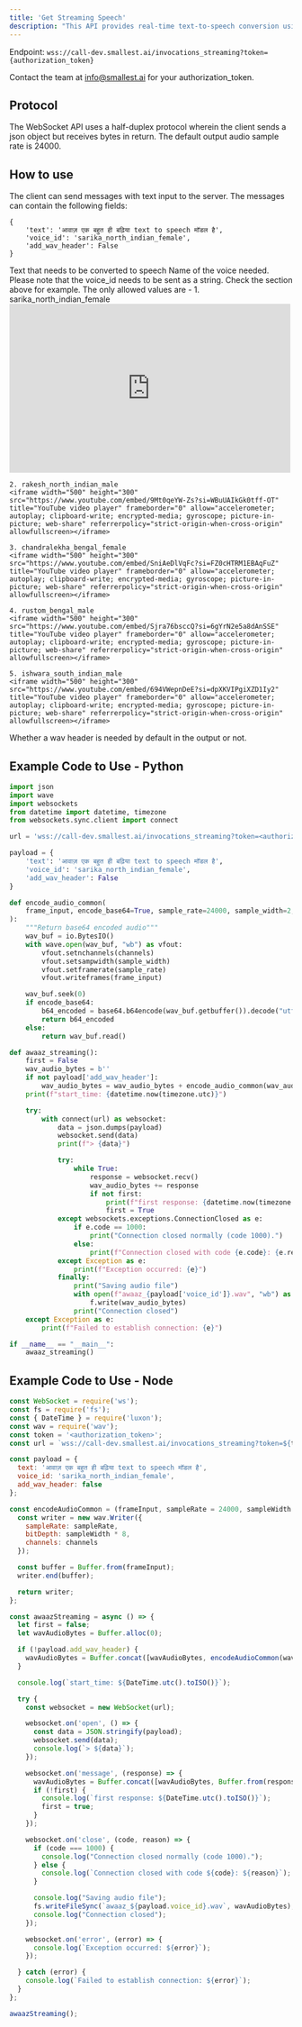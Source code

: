 ```yaml
---
title: 'Get Streaming Speech'
description: "This API provides real-time text-to-speech conversion using WebSockets. This allows you to send a text message and receive audio data back in real-time."
---
```


<Note>Endpoint:
`wss://call-dev.smallest.ai/invocations_streaming?token={authorization_token}`</Note>

<Tip>Contact the team at info@smallest.ai for your authorization_token.</Tip>

## Protocol

The WebSocket API uses a half-duplex protocol wherein the client sends a json object but receives bytes in return.
The default output audio sample rate is 24000.

## How to use

The client can send messages with text input to the server. The messages can contain the following fields:
```JSON5
{
    'text': 'आवाज़ एक बहुत ही बढ़िया text to speech मॉडल है', 
    'voice_id': 'sarika_north_indian_female',
    'add_wav_header': False
}
```

<ParamField path="text" type="string">
  Text that needs to be converted to speech
</ParamField>

<ParamField path="voice_id" type="string">
  Name of the voice needed. Please note that the voice_id needs to be sent as a string. Check the section above for example. The only allowed values are - 
    1. sarika_north_indian_female
    <iframe width="500" height="300" src="https://www.youtube.com/embed/tj6IGjw_Wuc?si=SxUDzr_GLgUfwXxk" title="YouTube video player" frameborder="0" allow="accelerometer; autoplay; clipboard-write; encrypted-media; gyroscope; picture-in-picture; web-share" referrerpolicy="strict-origin-when-cross-origin" allowfullscreen></iframe> 

    2. rakesh_north_indian_male 
    <iframe width="500" height="300" src="https://www.youtube.com/embed/9Mt0qeYW-Zs?si=WBuUAIkGk0tff-OT" title="YouTube video player" frameborder="0" allow="accelerometer; autoplay; clipboard-write; encrypted-media; gyroscope; picture-in-picture; web-share" referrerpolicy="strict-origin-when-cross-origin" allowfullscreen></iframe>

    3. chandralekha_bengal_female
    <iframe width="500" height="300" src="https://www.youtube.com/embed/SniAeDlVqFc?si=FZ0cHTRM1EBAqFuZ" title="YouTube video player" frameborder="0" allow="accelerometer; autoplay; clipboard-write; encrypted-media; gyroscope; picture-in-picture; web-share" referrerpolicy="strict-origin-when-cross-origin" allowfullscreen></iframe>

    4. rustom_bengal_male
    <iframe width="500" height="300" src="https://www.youtube.com/embed/Sjra76bsccQ?si=6gYrN2e5a8dAnSSE" title="YouTube video player" frameborder="0" allow="accelerometer; autoplay; clipboard-write; encrypted-media; gyroscope; picture-in-picture; web-share" referrerpolicy="strict-origin-when-cross-origin" allowfullscreen></iframe>

    5. ishwara_south_indian_male
    <iframe width="500" height="300" src="https://www.youtube.com/embed/694VWepnDeE?si=dpXKVIPgiXZD1Iy2" title="YouTube video player" frameborder="0" allow="accelerometer; autoplay; clipboard-write; encrypted-media; gyroscope; picture-in-picture; web-share" referrerpolicy="strict-origin-when-cross-origin" allowfullscreen></iframe>

</ParamField>

<ParamField path="add_wav_header" type="bool" default=True>
  Whether a wav header is needed by default in the output or not. 
</ParamField>

## Example Code to Use - Python

```python
import json
import wave
import websockets
from datetime import datetime, timezone
from websockets.sync.client import connect

url = 'wss://call-dev.smallest.ai/invocations_streaming?token=<authorization_token>'

payload = {
    'text': 'आवाज़ एक बहुत ही बढ़िया text to speech मॉडल है',
    'voice_id': 'sarika_north_indian_female',
    'add_wav_header': False
}

def encode_audio_common(
    frame_input, encode_base64=True, sample_rate=24000, sample_width=2, channels=1
):
    """Return base64 encoded audio"""
    wav_buf = io.BytesIO()
    with wave.open(wav_buf, "wb") as vfout:
        vfout.setnchannels(channels)
        vfout.setsampwidth(sample_width)
        vfout.setframerate(sample_rate)
        vfout.writeframes(frame_input)

    wav_buf.seek(0)
    if encode_base64:
        b64_encoded = base64.b64encode(wav_buf.getbuffer()).decode("utf-8")
        return b64_encoded
    else:
        return wav_buf.read()

def awaaz_streaming():
    first = False
    wav_audio_bytes = b''
    if not payload['add_wav_header']:
        wav_audio_bytes = wav_audio_bytes + encode_audio_common(wav_audio_bytes, encode_base64=False)
    print(f"start_time: {datetime.now(timezone.utc)}")

    try:
        with connect(url) as websocket:
            data = json.dumps(payload)
            websocket.send(data)
            print(f"> {data}")

            try:
                while True:
                    response = websocket.recv()
                    wav_audio_bytes += response
                    if not first:
                        print(f"first response: {datetime.now(timezone.utc)}")
                        first = True
            except websockets.exceptions.ConnectionClosed as e:
                if e.code == 1000:
                    print("Connection closed normally (code 1000).")
                else:
                    print(f"Connection closed with code {e.code}: {e.reason}")
            except Exception as e:
                print(f"Exception occurred: {e}")
            finally:
                print("Saving audio file")
                with open(f"awaaz_{payload['voice_id']}.wav", "wb") as f:
                    f.write(wav_audio_bytes)
                print("Connection closed")
    except Exception as e:
        print(f"Failed to establish connection: {e}")

if __name__ == "__main__":
    awaaz_streaming()
```

## Example Code to Use - Node

```javascript
const WebSocket = require('ws');
const fs = require('fs');
const { DateTime } = require('luxon');
const wav = require('wav');
const token = '<authorization_token>';
const url = `wss://call-dev.smallest.ai/invocations_streaming?token=${token}`;

const payload = {
  text: 'आवाज़ एक बहुत ही बढ़िया text to speech मॉडल है',
  voice_id: 'sarika_north_indian_female',
  add_wav_header: false
};

const encodeAudioCommon = (frameInput, sampleRate = 24000, sampleWidth = 2, channels = 1) => {
  const writer = new wav.Writer({
    sampleRate: sampleRate,
    bitDepth: sampleWidth * 8,
    channels: channels
  });

  const buffer = Buffer.from(frameInput);
  writer.end(buffer);

  return writer;
};

const awaazStreaming = async () => {
  let first = false;
  let wavAudioBytes = Buffer.alloc(0);

  if (!payload.add_wav_header) {
    wavAudioBytes = Buffer.concat([wavAudioBytes, encodeAudioCommon(wavAudioBytes)]);
  }

  console.log(`start_time: ${DateTime.utc().toISO()}`);

  try {
    const websocket = new WebSocket(url);

    websocket.on('open', () => {
      const data = JSON.stringify(payload);
      websocket.send(data);
      console.log(`> ${data}`);
    });

    websocket.on('message', (response) => {
      wavAudioBytes = Buffer.concat([wavAudioBytes, Buffer.from(response)]);
      if (!first) {
        console.log(`first response: ${DateTime.utc().toISO()}`);
        first = true;
      }
    });

    websocket.on('close', (code, reason) => {
      if (code === 1000) {
        console.log("Connection closed normally (code 1000).");
      } else {
        console.log(`Connection closed with code ${code}: ${reason}`);
      }

      console.log("Saving audio file");
      fs.writeFileSync(`awaaz_${payload.voice_id}.wav`, wavAudioBytes);
      console.log("Connection closed");
    });

    websocket.on('error', (error) => {
      console.log(`Exception occurred: ${error}`);
    });

  } catch (error) {
    console.log(`Failed to establish connection: ${error}`);
  }
};

awaazStreaming();

```



